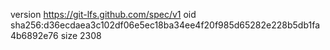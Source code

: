 version https://git-lfs.github.com/spec/v1
oid sha256:d36ecdaea3c102df06e5ec18ba34ee4f20f985d65282e228b5db1fa4b6892e76
size 2308
